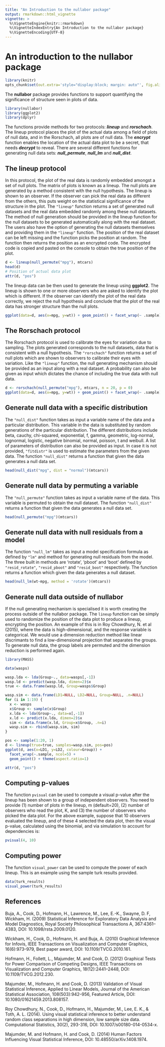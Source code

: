 ```yaml
---
title: "An Introduction to the nullabor package"
output: rmarkdown::html_vignette
vignette: >
  %\VignetteEngine{knitr::rmarkdown}
  %\VignetteIndexEntry{An Introduction to the nullabor package}
  %\VignetteEncoding{UTF-8}
---  
```



An introduction to the **nullabor** package
=======================================


```r
library(knitr)
opts_chunk$set(out.extra='style="display:block; margin: auto"', fig.align="center")
```

The  **nullabor** package provides functions to support quantifying the significance of structure seen in plots of data. 

```r
library(nullabor)
library(ggplot2)
library(dplyr)
```


The functions provide methods for two protocols: ***lineup*** and ***rorschach***. The lineup protocol places the plot of the actual data among a field of plots of null data, and in the Rorschach, all plots are of null data. The ***encrypt*** function enables the location of the actual data plot to be a secret, that needs ***decrypt*** to reveal. There are several different functions for generating null data sets: ***null_permute***, ***null_lm*** and ***null_dist***. 


The lineup protocol
-------------------

In this protocol, the plot of the real data is randomly embedded amongst a set of null plots. The matrix of plots is known as a lineup. The null plots are generated by a method consistent with the null hypothesis. The lineup is shown to an observer. If the observer can pick the real data as different from the others, this puts weight on the statistical significance of the structure in the plot. The `"lineup"` function returns a set of generated null datasets and the real data embedded randomly among these null datasets. The method of null generation should be provided in the lineup function for the null datasets to be generated automatically along with the real dataset. The users also have the option of generating the null datasets themselves and providing them in the `"lineup"` function. The position of the real dataset can be left missing and the function picks the position at random. The function then returns the position as an encrypted code. The encrypted code is copied and pasted on the console to obtain the true position of the plot.


```r
d <- lineup(null_permute("mpg"), mtcars)
head(d)
# Position of actual data plot
attr(d, "pos")
```

The lineup data can be then used to generate the lineup using **ggplot2**. The lineup is shown to one or more observers who are asked to identify the plot which is different. If the observer can identify the plot of the real data correctly, we reject the null hypothesis and conclude that the plot of the real data has stronger structure than the null plots.

```r
ggplot(data=d, aes(x=mpg, y=wt)) + geom_point() + facet_wrap(~ .sample)
```

The Rorschach protocol
----------------------

The Rorschach protocol is used to calibrate the eyes for variation due to sampling. The plots generated corresponds to the null datasets, data that is consistent with a null hypothesis. The `"rorschach"` function returns a set of null plots which are shown to observers to calibrate their eyes with variation. Like the `"lineup"` function, the null generating mechanism should be provided as an input along with a real dataset. A probability can also be given as input which dictates the chance of including the true data with null data.

```r
d <- rorschach(null_permute("mpg"), mtcars, n = 20, p = 0)
ggplot(data=d, aes(x=mpg, y=wt)) + geom_point() + facet_wrap(~ .sample)
```

Generate null data with a specific distribution
------------------------------------------------

The `"null_dist"` function takes as input a variable name of the data and a particular distribution. This variable in the data is substituted by random generations of the particular distribution. The different distributions include beta, cauchy, chi-squared, exponential, f, gamma, geometric, log-normal, lognormal, logistic, negative binomial, normal, poisson, t and weibull. A list of parameters of distribution can also be provided as input. In case it is not provided, `"fitdistr"` is used to estimate the parameters from the given data. The function `"null_dist"` returns a function that given the data generates a null data set.

```r
head(null_dist("mpg", dist = "normal")(mtcars))
```

Generate null data by permuting a variable
-------------------------------------------

The `"null_permute"` function takes as input a variable name of the data. This variable is permuted to obtain the null dataset. The function `"null_dist"` returns a function that given the data generates a null data set.

```r
head(null_permute("mpg")(mtcars))
```

Generate null data with null residuals from a model
---------------------------------------------------

The function `"null_lm"` takes as input a model specification formula as defined by `"lm"` and method for generating null residuals from the model. The three built in methods are 'rotate', 'pboot' and 'boot' defined by `"resid_rotate"`, `"resid_pboot"` and `"resid_boot"` respectively. The function returns a function which given the data generates a null dataset.

```r
head(null_lm(wt~mpg, method = 'rotate')(mtcars))
```

Generate null data outside of nullabor
--------------------------------------

If the null generating mechanism is specialised it is worth creating the process outside of the nullabor package. The `lineup` function can be simply used to randomize the position of the data plot to produce a lineup, encrypting the position. An example of this is in Roy Chowdhury, N. et al (2015), where the data is high-dimensional, and the response variable is categorical. We would use a dimension reduction method like linear discrimants to find a low-dimensional projection that separates the groups. To generate null data, the group labels are permuted and the dimension reduction is performed again. 

```r
library(MASS)

data(wasps)

wasp.lda <- lda(Group~., data=wasps[,-1])
wasp.ld <- predict(wasp.lda, dimen=2)$x
true <- data.frame(wasp.ld, Group=wasps$Group)

wasp.sim <- data.frame(LD1=NULL, LD2=NULL, Group=NULL, .n=NULL)
for (i in 1:19) {
  x <- wasps
  x$Group <- sample(x$Group)
  x.lda <- lda(Group~., data=x[,-1])
  x.ld <- predict(x.lda, dimen=2)$x
  sim <- data.frame(x.ld, Group=x$Group, .n=i)
  wasp.sim <- rbind(wasp.sim, sim)
}

pos <- sample(1:20, 1)
d <- lineup(true=true, samples=wasp.sim, pos=pos)
ggplot(d, aes(x=LD1, y=LD2, colour=Group)) + 
  facet_wrap(~.sample, ncol=5) +
  geom_point() + theme(aspect.ratio=1)

attr(d, "pos")
```

Computing p-values
------------------

The function `pvisual` can be used to compute a visual p-value after the lineup has been shown to a group of independent observers. You need to provide (1) number of plots in the lineup, m (default=20), (2) number of observers who read the plot, K, and (3) the number of observers who picked the data plot. For the above example, suppose that 10 observers evaluated the lineup, and of these 4 selected the data plot, then the visual p-value, calculated using the binomial, and via simulation to account for dependencies is:

```r
pvisual(4, 10)
```

Computing power
---------------

The function `visual_power` can be used to compute the power of each lineup. This is an example using the sample turk results provided.

```r
data(turk_results)
visual_power(turk_results)
```

References
----------

Buja, A., Cook, D., Hofmann, H., Lawrence, M., Lee, E.-K., Swayne, D. F, Wickham, H. (2009) Statistical Inference for Exploratory Data Analysis and Model Diagnostics, Royal Society Philosophical Transactions A, 367:4361--4383, DOI: 10.1098/rsta.2009.0120.
  
Wickham, H., Cook, D., Hofmann, H. and Buja, A. (2010) Graphical Inference for Infovis, IEEE Transactions on Visualization and Computer Graphics, 16(6):973--979, Best paper award, DOI: 10.1109/TVCG.2010.161. 

Hofmann, H., Follett, L., Majumder, M. and Cook, D. (2012) Graphical Tests for Power Comparison of Competing Designs, IEEE Transactions on Visualization and Computer Graphics, 18(12):2441--2448, DOI: 10.1109/TVCG.2012.230.

Majumder, M., Hofmann, H. and Cook, D. (2013) Validation of Visual Statistical Inference, Applied to Linear Models, Journal of the American Statistical Association, 108(503):942--956, Featured Article, DOI: 10.1080/01621459.2013.808157.

Roy Chowdhury, N., Cook, D., Hofmann, H., Majumder, M., Lee, E. K., & Toth, A. L. (2014). Using visual statistical inference to better understand random class separations in high dimension, low sample size data. Computational Statistics, 30(2), 293-316, DOI: 10.1007/s00180-014-0534-x.

Majumder, M. and Hofmann, H. and Cook, D. (2014) Human Factors Influencing Visual Statistical Inference,
DOI: 10.48550/arXiv.1408.1974.
